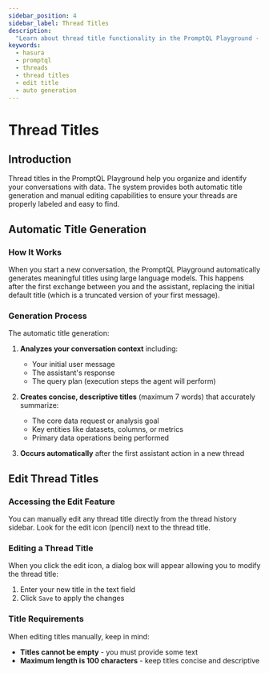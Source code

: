 ```yaml
---
sidebar_position: 4
sidebar_label: Thread Titles
description:
  "Learn about thread title functionality in the PromptQL Playground - automatic generation and manual editing"
keywords:
  - hasura
  - promptql
  - threads
  - thread titles
  - edit title
  - auto generation
---
```



# Thread Titles

## Introduction

Thread titles in the PromptQL Playground help you organize and identify your conversations with data. The system
provides both automatic title generation and manual editing capabilities to ensure your threads are properly labeled and
easy to find.

## Automatic Title Generation

### How It Works

When you start a new conversation, the PromptQL Playground automatically generates meaningful titles using large
language models. This happens after the first exchange between you and the assistant, replacing the initial default
title (which is a truncated version of your first message).

### Generation Process

The automatic title generation:

1. **Analyzes your conversation context** including:

   - Your initial user message
   - The assistant's response
   - The query plan (execution steps the agent will perform)

2. **Creates concise, descriptive titles** (maximum 7 words) that accurately summarize:

   - The core data request or analysis goal
   - Key entities like datasets, columns, or metrics
   - Primary data operations being performed

3. **Occurs automatically** after the first assistant action in a new thread

## Edit Thread Titles

### Accessing the Edit Feature

You can manually edit any thread title directly from the thread history sidebar. Look for the edit icon (pencil) next to
the thread title.

<Thumbnail src="/img/promptql-playground/edit-thread-title-1.png" alt="Edit Thread Title Button" />

### Editing a Thread Title

When you click the edit icon, a dialog box will appear allowing you to modify the thread title:

<Thumbnail src="/img/promptql-playground/edit-thread-title-2.png" alt="Edit Thread Dialog Box" />

1. Enter your new title in the text field
2. Click `Save` to apply the changes

### Title Requirements

When editing titles manually, keep in mind:

- **Titles cannot be empty** - you must provide some text
- **Maximum length is 100 characters** - keep titles concise and descriptive
